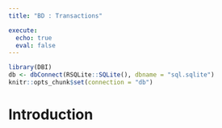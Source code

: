 ```yaml
---
title: "BD : Transactions"

execute: 
  echo: true
  eval: false
---
```



```r
library(DBI)
db <- dbConnect(RSQLite::SQLite(), dbname = "sql.sqlite")
knitr::opts_chunk$set(connection = "db")
```

# Introduction

